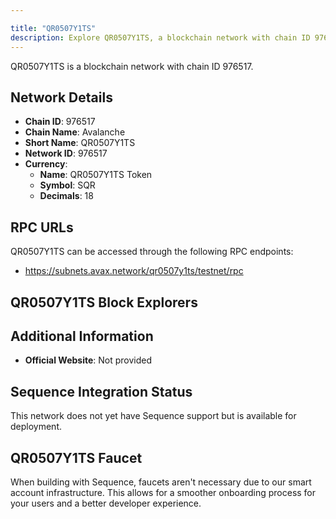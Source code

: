 ```yaml
---

title: "QR0507Y1TS"
description: Explore QR0507Y1TS, a blockchain network with chain ID 976517. Learn about its native currency, QR0507Y1TS Token, and how to interact with the network.
---
```




QR0507Y1TS is a blockchain network with chain ID 976517.

## Network Details

- **Chain ID**: 976517
- **Chain Name**: Avalanche
- **Short Name**: QR0507Y1TS
- **Network ID**: 976517
- **Currency**: 
  - **Name**: QR0507Y1TS Token
  - **Symbol**: SQR
  - **Decimals**: 18

## RPC URLs

QR0507Y1TS can be accessed through the following RPC endpoints:

- https://subnets.avax.network/qr0507y1ts/testnet/rpc

## QR0507Y1TS Block Explorers



## Additional Information

- **Official Website**: Not provided

## Sequence Integration Status

This network does not yet have Sequence support but is available for deployment.

## QR0507Y1TS Faucet

When building with Sequence, faucets aren't necessary due to our smart account infrastructure. This allows for a smoother onboarding process for your users and a better developer experience.
